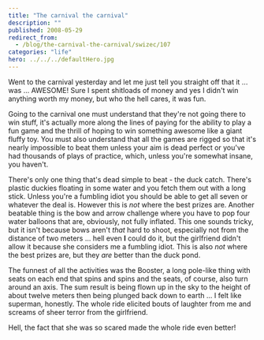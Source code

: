 ```yaml
---
title: "The carnival the carnival"
description: ""
published: 2008-05-29
redirect_from:
  - /blog/the-carnival-the-carnival/swizec/107
categories: "life"
hero: ../../../defaultHero.jpg
---
```


Went to the carnival yesterday and let me just tell you straight off that it ... was ... AWESOME! Sure I spent shitloads of money and yes I didn't win anything worth my money, but who the hell cares, it was fun.

Going to the carnival one must understand that they're not going there to win stuff, it's actually more along the lines of paying for the ability to play a fun game and the thrill of hoping to win something awesome like a giant fluffy toy. You must also understand that all the games are rigged so that it's nearly impossible to beat them unless your aim is dead perfect or you've had thousands of plays of practice, which, unless you're somewhat insane, you haven't.

There's only one thing that's dead simple to beat - the duck catch. There's plastic duckies floating in some water and you fetch them out with a long stick. Unless you're a fumbling idiot you should be able to get all seven or whatever the deal is. However this is _not_ where the best prizes are. Another beatable thing is the bow and arrow challenge where you have to pop four water balloons that are, obviously, not fully inflated. This one sounds tricky, but it isn't because bows aren't _that_ hard to shoot, especially not from the distance of two meters ... hell even **I** could do it, but the girlfriend didn't allow it because she considers me a fumbling idiot. This is also _not_ where the best prizes are, but they _are_ better than the duck pond.

The funnest of all the activities was the Booster, a long pole-like thing with seats on each end that spins and spins and the seats, of course, also turn around an axis. The sum result is being flown up in the sky to the height of about twelve meters then being plunged back down to earth ... I felt like superman, honestly. The whole ride elicited bouts of laughter from me and screams of sheer terror from the girlfriend.

Hell, the fact that she was so scared made the whole ride even better!
